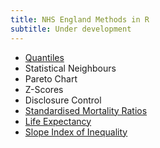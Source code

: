 ```yaml
---
title: NHS England Methods in R
subtitle: Under development
---
```


- [Quantiles](https://github.com/publichealthengland/PHEindicatormethods/blob/master/R/Quantiles.R)
- Statistical Neighbours
- Pareto Chart
- Z-Scores
- Disclosure Control
- [Standardised Mortality Ratios](https://github.com/publichealthengland/PHEindicatormethods/blob/master/R/ISRatio.R)
- [Life Expectancy](https://github.com/publichealthengland/PHEindicatormethods/blob/master/R/LifeExpectancy.R)
- [Slope Index of Inequality](https://github.com/publichealthengland/PHEindicatormethods/blob/master/R/SII_function.R)
